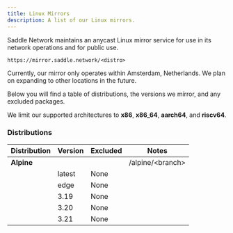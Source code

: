 ---
title: Linux Mirrors
description: A list of our Linux mirrors.
---

Saddle Network maintains an anycast Linux mirror service for use in its network operations and for public use. 

```
https://mirror.saddle.network/<distro>
```

Currently, our mirror only operates within Amsterdam, Netherlands. We plan on expanding to other locations in the future.

Below you will find a table of distributions, the versions we mirror, and any excluded packages.

We limit our supported architectures to **x86**, **x86_64**, **aarch64**, and **riscv64**.

### Distributions

| Distribution | Version | Excluded | Notes |
| ------------ | ------- | -------- | ----- |
| **Alpine**       ||| /alpine/\<branch\> |
|| latest  | None |
|| edge    | None |
|| 3.19    | None |
|| 3.20    | None |
|| 3.21    | None |